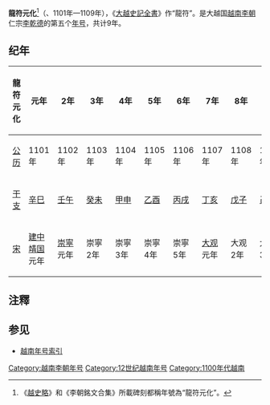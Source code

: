 {{Eranamebox|年号=龍符
|起讫时间= 1101年—1109年
|政权= [[越南李朝|越南李朝]]
|帝王=仁宗[[李乾德|李乾德]]
|历时= 9年
|timeline=
|说明=
}}
'''龍符元化'''<ref>《[[越史略|越史略]]》和《李朝銘文合集》所載碑刻都稱年號為“龍符元化”。</ref>（{{lang|vi|Long Phù Nguyên Hoá}}、1101年—1109年），《[[大越史記全書|大越史記全書]]》作“龍符”。是大越国[[越南李朝|越南李朝]]仁宗[[李乾德|李乾德]]的第五个[[年号|年号]]，共计9年。

==纪年==

{| class="wikitable"  style="text-align:center"
!龍符元化||元年||2年||3年||4年||5年||6年||7年||8年||9年
|-
|[[公历|公历]]||1101年||1102年||1103年||1104年||1105年||1106年||1107年||1108年||1109年
|-
|[[干支|干支]]||[[辛巳|辛巳]]||[[壬午|壬午]]||[[癸未|癸未]]||[[甲申|甲申]]||[[乙酉|乙酉]]||[[丙戌|丙戌]]||[[丁亥|丁亥]]||[[戊子|戊子]]||[[己丑|己丑]]
|-
|[[北宋|宋]]||[[建中靖国|建中靖国]]元年||[[崇寧|崇寧]]元年||崇寧2年||崇寧3年||崇寧4年||崇寧5年||[[大观|大观]]元年||大观2年||大观3年
|}

==注釋==
{{reflist}}

==参见==
*[[越南年号索引|越南年号索引]]

{{年号|[[會豐|會豐]]|[[越南年号索引|越南李朝年号]]|[[會祥大慶|會祥大慶]]}}
{{越南年號}}
[[Category:越南李朝年号|Category:越南李朝年号]]
[[Category:12世纪越南年号|Category:12世纪越南年号]]
[[Category:1100年代越南|Category:1100年代越南]]